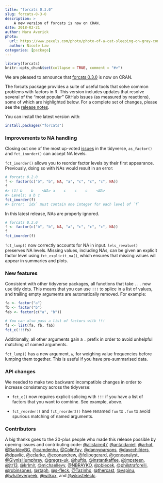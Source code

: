 ```yaml
---
title: "forcats 0.3.0"
slug: forcats-0-3-0
description: >
    A new version of forcats is now on CRAN.
date: 2018-02-21
author: Mara Averick
photo:
  url: https://www.pexels.com/photo/photo-of-a-cat-sleeping-on-gray-concrete-bench-757457/
  author: Nicole Law
categories: [package]
---
```


```r
library(forcats)
knitr::opts_chunk$set(collapse = TRUE, comment = "#>")
```

We are pleased to announce that [forcats 0.3.0](http://forcats.tidyverse.org/) is now on CRAN. 

The forcats package provides a suite of useful tools that solve common problems with factors in R. This version includes updates that resolve several of the "most popular" GitHub issues (as measured by reactions), some of which are highlighted below. For a complete set of changes, please see the [release notes](https://github.com/tidyverse/forcats/releases/tag/v0.3.0).

You can install the latest version with:

```r
install.packages("forcats")
```

### Improvements to NA handling

Closing out one of the most up-voted [issues](https://github.com/tidyverse/forcats/issues/89) in the tidyverse, `as_factor()` and `fct_inorder()` can accept NA levels. 

`fct_inorder()` allows you to reorder factor levels by their first appearance. Previously, doing so with NAs would result in an error:

``` r
# forcats 0.2.0
f <- factor(c("b", "b", NA, "a", "c", "c", "c", NA))
f
#> [1] b    b    <NA> a    c    c    c    <NA>
#> Levels: a b c
fct_inorder(f)
#> Error: `idx` must contain one integer for each level of `f`
```

In this latest release, NAs are properly ignored.

```r
# forcats 0.3.0
f <- factor(c("b", "b", NA, "a", "c", "c", "c", NA))
f
fct_inorder(f)
```

`fct_lump()` now correctly accounts for NA in input. `lvls_revalue()` preserves NA levels. Missing values, including NAs, can be given an explicit factor level using `fct_explicit_na()`, which ensures that missing values will appear in summaries and plots.

### New features

Consistent with other tidyverse packages, all functions that take `...` now use tidy dots. This means that you can use `!!!` to splice in a list of values, and trailing empty arguments are automatically removed. For example:

```r
fa <- factor("a")
fb <- factor("b")
fab <- factor(c("a", "b"))

# You can also pass a list of factors with !!!
fs <- list(fa, fb, fab)
fct_c(!!!fs)
```

Additionally, all other arguments gain a `.` prefix in order to avoid unhelpful matching of named arguments.

`fct_lump()` has a new argument, `w`, for weighing value frequencies before lumping them together. This is useful if you have pre-summarised data.

### API changes

We needed to make two backward incompatible changes in order to increase consistency across the tidyverse:

* `fct_c()` now requires explicit splicing with `!!!` if you have a list of factors that you want to combine. See example, above.

* `fct_reorder()` and `fct_reorder2()` have renamed `fun` to `.fun` to avoid spurious matching of named arguments.

### Contributors

A big thanks goes to the 30-plus people who made this release possible by opening issues and contributing code: [\@alistaire47](https://github.com/alistaire47), [\@antaldaniel](https://github.com/antaldaniel), [\@arhot](https://github.com/arhot), [\@BarkleyBG](https://github.com/BarkleyBG),  [\@camdenhu](https://github.com/camdenhu), [\@ColinFay](https://github.com/ColinFay), [\@dannyparsons](https://github.com/dannyparsons), [\@davechilders](https://github.com/davechilders), [\@dpavlic](https://github.com/dpavlic), [\@eclarke](https://github.com/eclarke), [\@econandrew](https://github.com/econandrew), [\@felipegerard](https://github.com/felipegerard), [\@geneanalyst](https://github.com/geneanalyst), [\@GlynisHumphrey](https://github.com/GlynisHumphrey), [\@gregrs-uk](https://github.com/gregrs-uk), [\@huftis](https://github.com/huftis), [\@instantkaffee](https://github.com/instantkaffee), [\@jmpsteen](https://github.com/jmpsteen), [\@jtr13](https://github.com/jtr13), [\@krlmlr](https://github.com/krlmlr), [\@michaellevy](https://github.com/michaellevy), [\@NBRAYKO](https://github.com/NBRAYKO), [\@pbiecek](https://github.com/pbiecek), [\@philstraforelli](https://github.com/philstraforelli), [\@robinsones](https://github.com/robinsones), [\@rtaph](https://github.com/rtaph), [\@s-fleck](https://github.com/s-fleck), [\@Tazinho](https://github.com/Tazinho), [\@thercast](https://github.com/thercast), [\@vspinu](https://github.com/vspinu), [\@whatevergeek](https://github.com/whatevergeek), [\@wilkox](https://github.com/wilkox), and [\@wkostelecki](https://github.com/wkostelecki).
